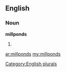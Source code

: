 ==English==

===Noun===
'''millponds'''

# {{plural of|[[millpond]]}}

[[Category:English plurals]]

[[ar:millponds]]
[[my:millponds]]
